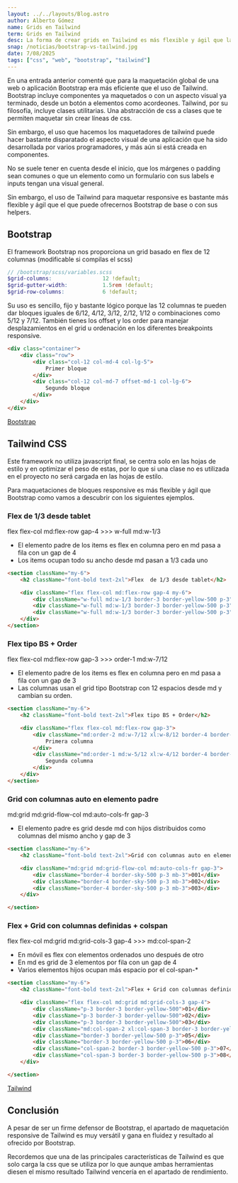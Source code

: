 ```yaml
---
layout: ../../layouts/Blog.astro
author: Alberto Gómez
name: Grids en Tailwind
term: Grids en Tailwind
desc: La forma de crear grids en Tailwind es más flexible y ágil que la de Bootstrap
snap: /noticias/bootstrap-vs-tailwind.jpg
date: 7/08/2025
tags: ["css", "web", "bootstrap", "tailwind"]
---
```



<IntroNoticia frontmatter={frontmatter} />

En una entrada anterior comenté que para la maquetación global de una web o aplicación Bootstrap era más eficiente que el uso de Tailwind. Bootstrap incluye componentes ya maquetados o con un aspecto visual ya terminado, desde un botón a elementos como acordeones. Tailwind, por su filosofía, incluye clases utilitarias. Una abstracción de css a clases que te permiten maquetar sin crear líneas de css.

Sin embargo, el uso que hacemos los maquetadores de tailwind puede hacer bastante disparatado el aspecto visual de una aplicación que ha sido desarrollada por varios programadores, y más aún si está creada en componentes.

No se suele tener en cuenta desde el inicio, que los márgenes o padding sean comunes o que un elemento como un formulario con sus labels e inputs tengan una visual general.

Sin embargo, el uso de Tailwind para maquetar responsive es bastante más flexible y ágil que el que puede ofrecernos Bootstrap de base o con sus helpers.

<h2>Bootstrap</h2>

El framework Bootstrap nos proporciona un grid basado en flex de 12 columnas (modificable si compilas el scss)

```scss
// /bootstrap/scss/variables.scss
$grid-columns:                12 !default;
$grid-gutter-width:           1.5rem !default;
$grid-row-columns:            6 !default;
```

Su uso es sencillo, fijo y bastante lógico porque las 12 columnas te pueden dar bloques iguales de 6/12, 4/12, 3/12, 2/12, 1/12 o combinaciones como 5/12 y 7/12. También tienes los offset y los order para manejar
desplazamientos en el grid u ordenación en los diferentes breakpoints responsive.

```HTML
<div class="container">
    <div class="row">   
        <div class="col-12 col-md-4 col-lg-5">
            Primer bloque
        </div>
        <div class="col-12 col-md-7 offset-md-1 col-lg-6">
            Segundo bloque
        </div>
    </div>
</div>
```
<p class="text-center">
    <a href="https://getbootstrap.com/" target="_blank" title="Documentación de Bootstrap" class="btn btn-primary"> Bootstrap </a>
</p>


<h2>Tailwind CSS</h2>

Este framework no utiliza javascript final, se centra solo en las hojas de estilo y en optimizar el peso de estas, 
por lo que si una clase no es utilizada en el proyecto no será cargada en las hojas de estilo.

Para maquetaciones de bloques responsive es más flexible y ágil que Bootstrap como vamos a descubrir con los siguientes ejemplos.

<h3>Flex de 1/3 desde tablet</h3>

flex flex-col md:flex-row gap-4 >>> w-full md:w-1/3

- El elemento padre de los items es flex en columna pero en md pasa a fila con un gap de 4
- Los items ocupan todo su ancho desde md pasan a 1/3 cada uno

```HTML
<section className="my-6">
    <h2 className="font-bold text-2xl">Flex  de 1/3 desde tablet</h2>

    <div className="flex flex-col md:flex-row gap-4 my-6">
        <div className="w-full md:w-1/3 border-3 border-yellow-500 p-3">Item 1</div>
        <div className="w-full md:w-1/3 border-3 border-yellow-500 p-3">Item 2</div>
        <div className="w-full md:w-1/3 border-3 border-yellow-500 p-3">Item 3</div>
    </div>
</section>
```

<h3>Flex tipo BS + Order</h3>

flex flex-col md:flex-row gap-3 >>> order-1 md:w-7/12

- El elemento padre de los items es flex en columna pero en md pasa a fila con un gap de 3
- Las columnas usan el grid tipo Bootstrap con 12 espacios desde md y cambian su orden.

```HTML
<section className="my-6">
    <h2 className="font-bold text-2xl">Flex tipo BS + Order</h2>

    <div className="flex flex-col md:flex-row gap-3">
        <div className="md:order-2 md:w-7/12 xl:w-8/12 border-4 border-sky-500 p-3">
            Primera columna
        </div>
        <div className="md:order-1 md:w-5/12 xl:w-4/12 border-4 border-sky-500 p-3">
            Segunda columna
        </div>
    </div>
</section>
```

<h3>Grid con columnas auto en elemento padre</h3>

md:grid md:grid-flow-col md:auto-cols-fr gap-3

- El elemento padre es grid desde md con hijos distribuidos como columnas del mismo ancho y gap de 3

```HTML
<section className="my-6">
    <h2 className="font-bold text-2xl">Grid con columnas auto en elemento padre</h2>

    <div className="md:grid md:grid-flow-col md:auto-cols-fr gap-3">
        <div className="border-4 border-sky-500 p-3 mb-3">001</div>
        <div className="border-4 border-sky-500 p-3 mb-3">002</div>
        <div className="border-4 border-sky-500 p-3 mb-3">003</div>
    </div>

</section>
```

<h3>Flex + Grid con columnas definidas + colspan</h3>

flex flex-col md:grid md:grid-cols-3 gap-4 >>> md:col-span-2

- En móvil es flex con elementos ordenados uno después de otro
- En md es grid de 3 elementos por fila con un gap de 4
- Varios elementos hijos ocupan más espacio por el col-span-*

```HTML
<section className="my-6">
    <h2 className="font-bold text-2xl">Flex + Grid con columnas definidas + colspan</h2>

    <div className="flex flex-col md:grid md:grid-cols-3 gap-4">
        <div className="p-3 border-3 border-yellow-500">01</div>
        <div className="p-3 border-3 border-yellow-500">02</div>
        <div className="p-3 border-3 border-yellow-500">03</div>
        <div className="md:col-span-2 xl:col-span-3 border-3 border-yellow-500 p-3">04</div>
        <div className="border-3 border-yellow-500 p-3">05</div>
        <div className="border-3 border-yellow-500 p-3">06</div>
        <div className="col-span-2 border-3 border-yellow-500 p-3">07</div>
        <div className="col-span-3 border-3 border-yellow-500 p-3">08</div>
    </div>

</section>
```

<p class="text-center">
    <a href="https://tailwindcss.com/" target="_blank" title="Documentación de tailwindcss" class="btn btn-primary"> Tailwind </a>
</p>

<h2>Conclusión</h2>

A pesar de ser un firme defensor de Bootstrap, el apartado de maquetación responsive de Tailwind es muy versátil 
y gana en fluidez y resultado al ofrecido por Bootstrap.

Recordemos que una de las principales características de Tailwind es que solo carga la css que se utiliza por lo 
que aunque ambas herramientas diesen el mismo resultado Tailwind vencería en el apartado de rendimiento.
